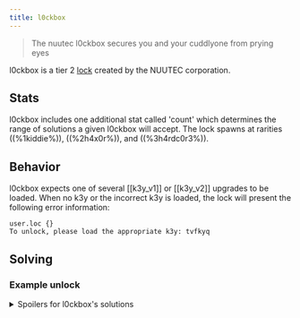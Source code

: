 ```yaml
---
title: l0ckbox
---
```


> The nuutec l0ckbox secures you and your cuddlyone from prying eyes

l0ckbox is a tier 2 [lock](/upgrades/locks) created by the NUUTEC corporation.

## Stats

l0ckbox includes one additional stat called 'count' which determines the range of solutions a given l0ckbox will accept. The lock spawns at rarities ((%1kiddie%)), ((%2h4x0r%)), and ((%3h4rdc0r3%)).

## Behavior

l0ckbox expects one of several [[k3y_v1]] or [[k3y_v2]] upgrades to be loaded.
When no k3y or the incorrect k3y is loaded, the lock will present the following error information:

```
user.loc {}
To unlock, please load the appropriate k3y: tvfkyq
```

## Solving

### Example unlock

<details>
  <summary>Spoilers for l0ckbox's solutions</summary>

```
>>user.loc {}
To unlock, please load the appropriate k3y: tvfkyq

>>sys.upgrades
...
017 tier_1 tool         k3y_v1
...

>>sys.upgrades (i:17, full:true)
{
  ...
  k3y: "tvfkyqv"
  ...
}

>>sys.manage {load:17}
Success

>>user.loc {}
WARNING: BINMAT security shell inactive. Intelligent defense system offline.
LOCK_UNLOCKED
System <user> breached.
Connection terminated.

```

</details>
